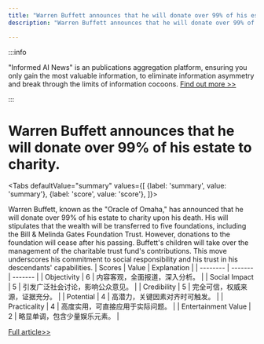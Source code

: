 ```yaml
---
title: "Warren Buffett announces that he will donate over 99% of his estate to charity."
description: "Warren Buffett announces that he will donate over 99% of his estate to charity."

---
```



:::info

"Informed AI News" is an publications aggregation platform, ensuring you only gain the most valuable information, to eliminate information asymmetry and break through the limits of information cocoons.  [Find out more >>](/)

:::

# Warren Buffett announces that he will donate over 99% of his estate to charity.


<Tabs
	defaultValue="summary"
	values={[
	{label: 'summary', value: 'summary'},
	{label: 'score', value: 'score'},
]}>
<TabItem value="summary">


Warren Buffett, known as the "Oracle of Omaha," has announced that he will donate over 99% of his estate to charity upon his death. His will stipulates that the wealth will be transferred to five foundations, including the Bill & Melinda Gates Foundation Trust. However, donations to the foundation will cease after his passing. Buffett's children will take over the management of the charitable trust fund's contributions. This move underscores his commitment to social responsibility and his trust in his descendants' capabilities.
</TabItem>
<TabItem value="score">
	| Scores     | Value   | Explanation |
	| -------- | ------- | ------- |
	| Objectivity  | 6    | 内容客观，全面报道，深入分析。    |
	| Social Impact | 5     | 引发广泛社会讨论，影响公众意见。    |
	| Credibility    | 5    | 完全可信，权威来源，证据充分。    |
	| Potential    | 4    | 高潜力，关键因素对齐时可触发。    |
	| Practicality    | 4    | 高度实用，可直接应用于实际问题。    |
	| Entertainment Value    | 2    | 略显单调，包含少量娱乐元素。    |
</TabItem>
</Tabs>

[Full article>>](https://readhub.cn/topic/8amxA7AGCFP)
